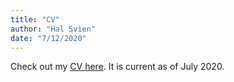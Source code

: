 ```yaml
---
title: "CV"
author: "Hal Svien"
date: "7/12/2020"
---
```


Check out my [CV here](/pdf/HaroldSvien_CurriculumVitae.pdf). It is current as of July 2020.